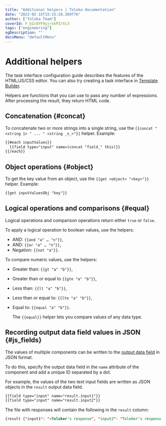```yaml
---
title: "Additional helpers | Toloka documentation"
date: "2023-02-15T15:15:28.389776"
author: ["Toloka Team"]
coverId: F_bIcOYF9yjrxkPZrXc3
tags: ["engineering"]
ogDescription: ""
docsMenu: "defaultMenu"
---
```



# Additional helpers

<Note mode="note" title="Note">

The task interface configuration guide describes the features of the HTML/JS/CSS editor. You can also try creating a task interface in [Template Builder](/docs-new/template-builder/).

</Note>

Helpers are functions that you can use to pass any number of expressions. After processing the result, they return HTML code.

## Concatenation {#concat}

To concatenate two or more strings into a single string, use the `{{concat "<string 1> " ... " <string _n_>"}}` helper. Example:

```html
{{#each inputValues}}
  {{field type="input" name=(concat "field_" this)}}
{{/each}}
```

## Object operations {#object}

To get the key value from an object, use the `{{get <object> "<key>"}}` helper. Example:

```html
{{get inputValuesObj "key"}}
```

## Logical operations and comparisons {#equal}

Logical operations and comparison operations return either `true` or `false`.

To apply a logical operation to boolean values, use the helpers:

- AND: `{{and "a" … "n"}}`,
- AND: `{{or "a" … "n"}}`,
- Negation: `{{not "a"}}`.

To compare numeric values, use the helpers:

- Greater than: `{{gt "a" "b"}}`,
- Greater than or equal to `{{gte "a" "b"}}`,
- Less than: `{{lt "a" "b"}}`,
- Less than or equal to: `{{lte "a" "b"}}`,
- Equal to: `{{equal "a" "b"}}`.

    <Note mode="note" title="Note">

    The `{{equal}}` helper lets you compare values of any data type.

    </Note>

## Recording output data field values in JSON {#js_fields}

The values of multiple components can be written to the [output data field](/docs-new/guide/incoming) in JSON format.

To do this, specify the output data field in the `name` attribute of the component and add a unique ID separated by a dot.

For example, the values of the two text input fields are written as JSON objects in the `result` output data field.

```html
{{field type="input" name="result.input1"}}
{{field type="input" name="result.input2"}}
```

The file with responses will contain the following in the `result` column:

```html
{result {"input1": "<Toloker's response", "input2": "Toloker's response>"}}
```

<ContactGuideSupport/>
